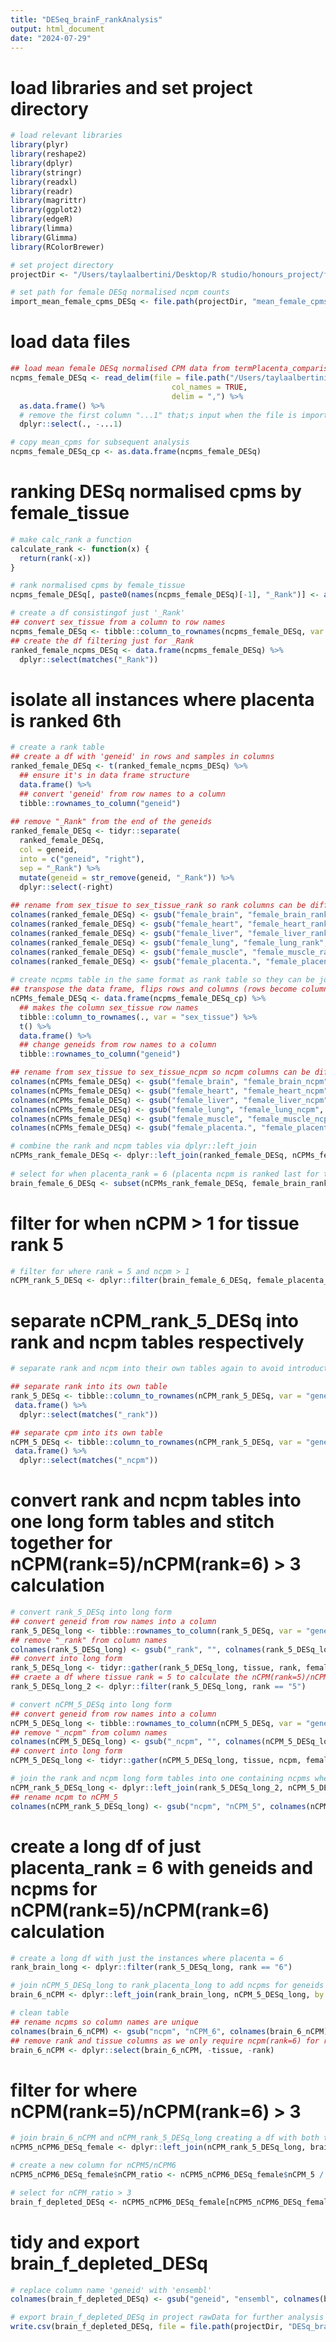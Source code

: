 ```yaml
---
title: "DESeq_brainF_rankAnalysis"
output: html_document
date: "2024-07-29"
---
```


# load libraries and set project directory 
```r
# load relevant libraries 
library(plyr)
library(reshape2)
library(dplyr)
library(stringr)
library(readxl)
library(readr)
library(magrittr)
library(ggplot2)
library(edgeR)
library(limma)
library(Glimma)
library(RColorBrewer)

# set project directory
projectDir <- "/Users/taylaalbertini/Desktop/R studio/honours_project/fetal_comparison/tissue_depletion/rawData"

# set path for female DESq normalised ncpm counts
import_mean_female_cpms_DESq <- file.path(projectDir, "mean_female_cpms_DESq.csv")
```

# load data files
```r
## load mean female DESq normalised CPM data from termPlacenta_comparison analysis
ncpms_female_DESq <- read_delim(file = file.path("/Users/taylaalbertini/Desktop/R studio/honours_project/fetal_comparison/readCounts_analysis/rawData/mean_female_cpms_DESq.csv"),
                                    col_names = TRUE,
                                    delim = ",") %>% 
  as.data.frame() %>%
  # remove the first column "...1" that;s input when the file is imported
  dplyr::select(., -...1)

# copy mean_cpms for subsequent analysis 
ncpms_female_DESq_cp <- as.data.frame(ncpms_female_DESq)
```

# ranking DESq normalised cpms by female_tissue
```r
# make calc_rank a function
calculate_rank <- function(x) {
  return(rank(-x))
}

# rank normalised cpms by female_tissue
ncpms_female_DESq[, paste0(names(ncpms_female_DESq)[-1], "_Rank")] <- apply(ncpms_female_DESq [, -1, drop = FALSE], 2, calculate_rank)

# create a df consistingof just '_Rank'
## convert sex_tissue from a column to row names
ncpms_female_DESq <- tibble::column_to_rownames(ncpms_female_DESq, var = "sex_tissue")
## create the df filtering just for _Rank
ranked_female_ncpms_DESq <- data.frame(ncpms_female_DESq) %>%
  dplyr::select(matches("_Rank"))
```

# isolate all instances where placenta is ranked 6th
```r
# create a rank table 
## create a df with 'geneid' in rows and samples in columns
ranked_female_DESq <- t(ranked_female_ncpms_DESq) %>%
  ## ensure it's in data frame structure
  data.frame() %>%
  ## convert 'geneid' from row names to a column
  tibble::rownames_to_column("geneid")  
  
## remove "_Rank" from the end of the geneids
ranked_female_DESq <- tidyr::separate(
  ranked_female_DESq,
  col = geneid,
  into = c("geneid", "right"),
  sep = "_Rank") %>%
  mutate(geneid = str_remove(geneid, "_Rank")) %>%
  dplyr::select(-right)
  
## rename from sex_tisue to sex_tissue_rank so rank columns can be differentiated from ncpm columns when they are combined
colnames(ranked_female_DESq) <- gsub("female_brain", "female_brain_rank", colnames(ranked_female_DESq))
colnames(ranked_female_DESq) <- gsub("female_heart", "female_heart_rank", colnames(ranked_female_DESq))
colnames(ranked_female_DESq) <- gsub("female_liver", "female_liver_rank", colnames(ranked_female_DESq))
colnames(ranked_female_DESq) <- gsub("female_lung", "female_lung_rank", colnames(ranked_female_DESq))
colnames(ranked_female_DESq) <- gsub("female_muscle", "female_muscle_rank", colnames(ranked_female_DESq))
colnames(ranked_female_DESq) <- gsub("female_placenta.", "female_placenta_rank", colnames(ranked_female_DESq))
  
# create ncpms table in the same format as rank table so they can be joined
## transpose the data frame, flips rows and columns (rows become columns and columns become rows)
nCPMs_female_DESq <- data.frame(ncpms_female_DESq_cp) %>%
  ## makes the column sex_tissue row names 
  tibble::column_to_rownames(., var = "sex_tissue") %>%
  t() %>%
  data.frame() %>%
  ## change geneids from row names to a column
  tibble::rownames_to_column("geneid")

## rename from sex_tissue to sex_tissue_ncpm so ncpm columns can be differentiated from rank columns once they are joined into one table
colnames(nCPMs_female_DESq) <- gsub("female_brain", "female_brain_ncpm", colnames(nCPMs_female_DESq))
colnames(nCPMs_female_DESq) <- gsub("female_heart", "female_heart_ncpm", colnames(nCPMs_female_DESq))
colnames(nCPMs_female_DESq) <- gsub("female_liver", "female_liver_ncpm", colnames(nCPMs_female_DESq))
colnames(nCPMs_female_DESq) <- gsub("female_lung", "female_lung_ncpm", colnames(nCPMs_female_DESq))
colnames(nCPMs_female_DESq) <- gsub("female_muscle", "female_muscle_ncpm", colnames(nCPMs_female_DESq))
colnames(nCPMs_female_DESq) <- gsub("female_placenta.", "female_placenta_ncpm", colnames(nCPMs_female_DESq))

# combine the rank and ncpm tables via dplyr::left_join
nCPMs_rank_female_DESq <- dplyr::left_join(ranked_female_DESq, nCPMs_female_DESq, copy = TRUE, by = join_by(geneid))
  
# select for when placenta_rank = 6 (placenta ncpm is ranked last for the given genes)
brain_female_6_DESq <- subset(nCPMs_rank_female_DESq, female_brain_rank == "6")
```

# filter for when nCPM > 1 for tissue rank 5
```r
# filter for where rank = 5 and ncpm > 1
nCPM_rank_5_DESq <- dplyr::filter(brain_female_6_DESq, female_placenta_rank == "5" & female_placenta_ncpm > 1 | female_heart_rank == "5" & female_heart_ncpm > 1 | female_liver_rank == "5" & female_liver_ncpm > 1 | female_lung_rank == "5" & female_lung_ncpm > 1 | female_muscle_rank == "5" & female_muscle_ncpm > 1)
```

# separate nCPM_rank_5_DESq into rank and ncpm tables respectively 
```r
# separate rank and ncpm into their own tables again to avoid introduction of geneid duplicates when the table is converted to long form. Will need to convert the rank and ncpm tables into long form individually and then join them together for nCPM(rank=5)/nCPM(rank=6) > 3 calculations. 

## separate rank into its own table
rank_5_DESq <- tibble::column_to_rownames(nCPM_rank_5_DESq, var = "geneid") %>%
 data.frame() %>%
  dplyr::select(matches("_rank"))

## separate cpm into its own table
nCPM_5_DESq <- tibble::column_to_rownames(nCPM_rank_5_DESq, var = "geneid") %>%
 data.frame() %>%
  dplyr::select(matches("_ncpm"))
```

# convert rank and ncpm tables into one long form tables and stitch together for nCPM(rank=5)/nCPM(rank=6) > 3 calculation
```r
# convert rank_5_DESq into long form
## convert geneid from row names into a column
rank_5_DESq_long <- tibble::rownames_to_column(rank_5_DESq, var = "geneid")
## remove "_rank" from column names 
colnames(rank_5_DESq_long) <- gsub("_rank", "", colnames(rank_5_DESq_long))
## convert into long form
rank_5_DESq_long <- tidyr::gather(rank_5_DESq_long, tissue, rank, female_brain, female_heart, female_liver, female_lung, female_muscle, female_placenta)
## craete a df where tissue rank = 5 to calculate the nCPM(rank=5)/nCPM(rank=6) ratio
rank_5_DESq_long_2 <- dplyr::filter(rank_5_DESq_long, rank == "5")

# convert nCPM_5_DESq into long form
## convert geneid from row names into a column
nCPM_5_DESq_long <- tibble::rownames_to_column(nCPM_5_DESq, var = "geneid")
## remove "_ncpm" from column names
colnames(nCPM_5_DESq_long) <- gsub("_ncpm", "", colnames(nCPM_5_DESq_long))
## convert into long form
nCPM_5_DESq_long <- tidyr::gather(nCPM_5_DESq_long, tissue, ncpm, female_brain, female_heart, female_liver, female_lung, female_muscle, female_placenta)

# join the rank and ncpm long form tables into one containing ncpms where tissue = rank 5 
nCPM_rank_5_DESq_long <- dplyr::left_join(rank_5_DESq_long_2, nCPM_5_DESq_long, by = c("geneid", "tissue"))
## rename ncpm to nCPM_5
colnames(nCPM_rank_5_DESq_long) <- gsub("ncpm", "nCPM_5", colnames(nCPM_rank_5_DESq_long))
```

# create a long df of just placenta_rank = 6 with geneids and ncpms for nCPM(rank=5)/nCPM(rank=6) calculation
```r
# create a long df with just the instances where placenta = 6
rank_brain_long <- dplyr::filter(rank_5_DESq_long, rank == "6")

# join nCPM_5_DESq_long to rank_placenta_long to add ncpms for geneids where placenta rank = 6
brain_6_nCPM <- dplyr::left_join(rank_brain_long, nCPM_5_DESq_long, by = c("geneid", "tissue"))

# clean table 
## rename ncpms so column names are unique
colnames(brain_6_nCPM) <- gsub("ncpm", "nCPM_6", colnames(brain_6_nCPM))
## remove rank and tissue columns as we only require ncpm(rank=6) for ratio calculation
brain_6_nCPM <- dplyr::select(brain_6_nCPM, -tissue, -rank)
```

# filter for where nCPM(rank=5)/nCPM(rank=6) > 3
```r
# join brain_6_nCPM and nCPM_rank_5_DESq_long creating a df with both the nCPMs of rank 5 and 6
nCPM5_nCPM6_DESq_female <- dplyr::left_join(nCPM_rank_5_DESq_long, brain_6_nCPM, by = "geneid")

# create a new column for nCPM5/nCPM6
nCPM5_nCPM6_DESq_female$nCPM_ratio <- nCPM5_nCPM6_DESq_female$nCPM_5 / nCPM5_nCPM6_DESq_female$nCPM_6

# select for nCPM_ratio > 3
brain_f_depleted_DESq <- nCPM5_nCPM6_DESq_female[nCPM5_nCPM6_DESq_female$nCPM_ratio >3,]
```

# tidy and export brain_f_depleted_DESq
```r
# replace column name 'geneid' with 'ensembl'
colnames(brain_f_depleted_DESq) <- gsub("geneid", "ensembl", colnames(brain_f_depleted_DESq))

# export brain_f_depleted_DESq in project rawData for further analysis 
write.csv(brain_f_depleted_DESq, file = file.path(projectDir, "DESq_brainF_depleted.csv"))
```
